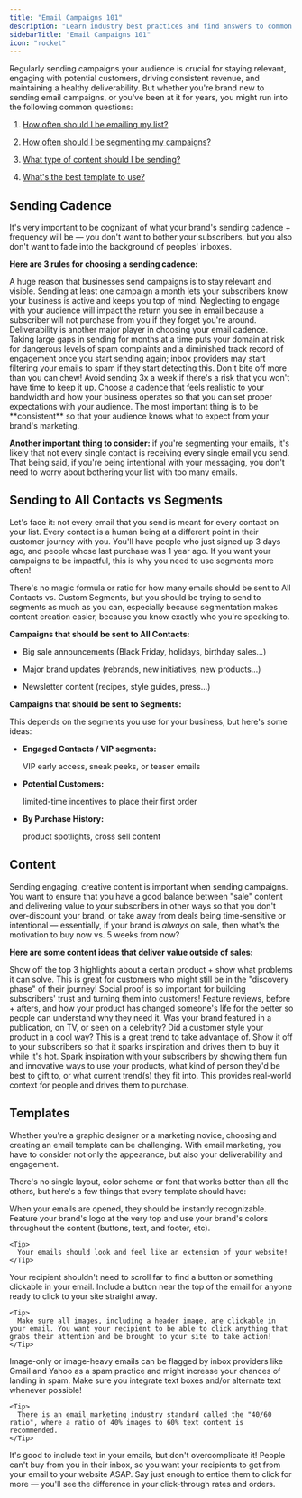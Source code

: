 ```yaml
---
title: "Email Campaigns 101"
description: "Learn industry best practices and find answers to common questions about engaging with your audience."
sidebarTitle: "Email Campaigns 101"
icon: "rocket"
---
```


Regularly sending campaigns your audience is crucial for staying relevant, engaging with potential customers, driving consistent revenue, and maintaining a healthy deliverability. But whether you're brand new to sending email campaigns, or you've been at it for years, you might run into the following common questions:

1. <a href="#sending-cadence">How often should I be emailing my list?</a>

2. <a href="#sending-to-all-contacts-vs-segments">How often should I be segmenting my campaigns?</a>

3. <a href="#content">What type of content should I be sending?</a>

4. <a href="#templates">What's the best template to use?</a>

## Sending Cadence

It's very important to be cognizant of what your brand's sending cadence + frequency will be — you don't want to bother your subscribers, but you also don't want to fade into the background of peoples' inboxes.

**Here are 3 rules for choosing a sending cadence:**

<AccordionGroup>
  <Accordion title="Send at least one campaign a month." defaultOpen={false}>
    A huge reason that businesses send campaigns is to stay relevant and visible. Sending at least one campaign a month lets your subscribers know your business is active and keeps you top of mind. Neglecting to engage with your audience will impact the return you see in email because a subscriber will not purchase from you if they forget you're around.
  </Accordion>

  <Accordion title="Avoid taking large gaps in sending." defaultOpen={false}>
    Deliverability is another major player in choosing your email cadence. Taking large gaps in sending for months at a time puts your domain at risk for dangerous levels of spam complaints and a diminished track record of engagement once you start sending again; inbox providers may start filtering your emails to spam if they start detecting this.
  </Accordion>

  <Accordion title="Choose a sending cadence that you know you can be consistent with." defaultOpen={false}>
    Don't bite off more than you can chew! Avoid sending 3x a week if there's a risk that you won't have time to keep it up. Choose a cadence that feels realistic to your bandwidth and how your business operates so that you can set proper expectations with your audience.
  </Accordion>
</AccordionGroup>

<Tip>
  The most important thing is to be **consistent** so that your audience knows what to expect from your brand's marketing.
</Tip>

**Another important thing to consider:** if you're segmenting your emails, it's likely that not every single contact is receiving every single email you send. That being said, if you're being intentional with your messaging, you don't need to worry about bothering your list with too many emails.

## Sending to All Contacts vs Segments

Let's face it: not every email that you send is meant for every contact on your list. Every contact is a human being at a different point in their customer journey with you. You'll have people who just signed up 3 days ago, and people whose last purchase was 1 year ago. If you want your campaigns to be impactful, this is why you need to use segments more often!

There's no magic formula or ratio for how many emails should be sent to All Contacts vs. Custom Segments, but you should be trying to send to segments as much as you can, especially because segmentation makes content creation easier, because you know exactly who you're speaking to.

**Campaigns that should be sent to All Contacts:**

* Big sale announcements (Black Friday, holidays, birthday sales...)

* Major brand updates (rebrands, new initiatives, new products...)

* Newsletter content (recipes, style guides, press...)

**Campaigns that should be sent to Segments:**

This depends on the segments you use for your business, but here's some ideas:

* **Engaged Contacts / VIP segments:**

   VIP early access, sneak peeks, or teaser emails

* **Potential Customers:**

   limited-time incentives to place their first order

* **By Purchase History:**

   product spotlights, cross sell content

## Content

Sending engaging, creative content is important when sending campaigns. You want to ensure that you have a good balance between "sale" content and delivering value to your subscribers in other ways so that you don't over-discount your brand, or take away from deals being time-sensitive or intentional — essentially, if your brand is *always* on sale, then what's the motivation to buy now vs. 5 weeks from now?

**Here are some content ideas that deliver value outside of sales:**

<AccordionGroup>
  <Accordion title="Product Spotlights" defaultOpen={false}>
    Show off the top 3 highlights about a certain product + show what problems it can solve. This is great for customers who might still be in the "discovery phase" of their journey!
  </Accordion>

  <Accordion title="Customer Stories + Reviews" defaultOpen={false}>
    Social proof is so important for building subscribers' trust and turning them into customers! Feature reviews, before + afters, and how your product has changed someone's life for the better so people can understand why they need it.
  </Accordion>

  <Accordion title="Your products seen in the wild" defaultOpen={false}>
    Was your brand featured in a publication, on TV, or seen on a celebrity? Did a customer style your product in a cool way? This is a great trend to take advantage of. Show it off to your subscribers so that it sparks inspiration and drives them to buy it while it's hot.
  </Accordion>

  <Accordion title="Recipes or guides" defaultOpen={false}>
    Spark inspiration with your subscribers by showing them fun and innovative ways to use your products, what kind of person they'd be best to gift to, or what current trend(s) they fit into. This provides real-world context for people and drives them to purchase.
  </Accordion>
</AccordionGroup>

## Templates

Whether you're a graphic designer or a marketing novice, choosing and creating an email template can be challenging. With email marketing, you have to consider not only the appearance, but also your deliverability and engagement.

There's no single layout, color scheme or font that works better than all the others, but here's a few things that every template should have:

<AccordionGroup>
  <Accordion title="Your logo and brand colors." defaultOpen={false}>
    When your emails are opened, they should be instantly recognizable. Feature your brand's logo at the very top and use your brand's colors throughout the content (buttons, text, and footer, etc).

    <Tip>
      Your emails should look and feel like an extension of your website!
    </Tip>
  </Accordion>

  <Accordion title="A call-to-action above the fold." defaultOpen={false}>
    Your recipient shouldn't need to scroll far to find a button or something clickable in your email. Include a button near the top of the email for anyone ready to click to your site straight away.

    <Tip>
      Make sure all images, including a header image, are clickable in your email. You want your recipient to be able to click anything that grabs their attention and be brought to your site to take action!
    </Tip>
  </Accordion>

  <Accordion title="A healthy image to text ratio." defaultOpen={false}>
    Image-only or image-heavy emails can be flagged by inbox providers like Gmail and Yahoo as a spam practice and might increase your chances of landing in spam. Make sure you integrate text boxes and/or alternate text whenever possible!

    <Tip>
      There is an email marketing industry standard called the "40/60 ratio", where a ratio of 40% images to 60% text content is recommended.
    </Tip>
  </Accordion>

  <Accordion title="Copy that gets straight to the point and drives your recipient to takeaction." defaultOpen={false}>
    It's good to include text in your emails, but don't overcomplicate it! People can't buy from you in their inbox, so you want your recipients to get from your email to your website ASAP. Say just enough to entice them to click for more — you'll see the difference in your click-through rates and orders.
  </Accordion>
</AccordionGroup>